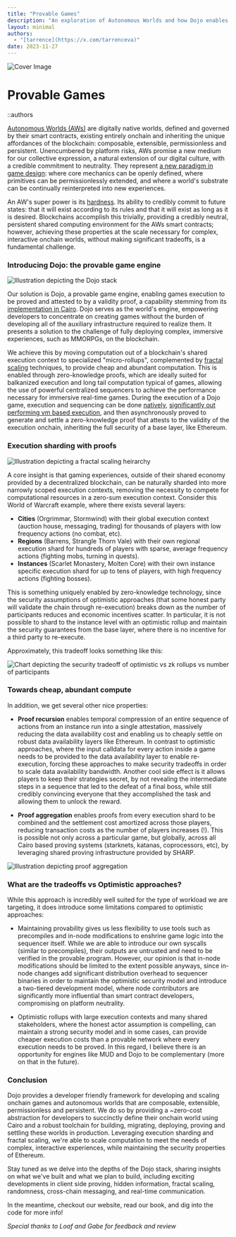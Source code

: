 ```yaml
---
title: "Provable Games"
description: "An exploration of Autonomous Worlds and how Dojo enables complex, interactive onchain games through provable execution"
layout: minimal
authors:
  - "[tarrence](https://x.com/tarrenceva)"
date: 2023-11-27
---
```


![Cover Image](/blog/provable-games/cover.png)

# Provable Games

::authors

[Autonomous Worlds (AWs)](https://aw.network/posts/the-case-for-autonomous-worlds) are digitally native worlds, defined and governed by their smart contracts, existing entirely onchain and inheriting the unique affordances of the blockchain: composable, extensible, permissionless and persistent. Unencumbered by platform risks, AWs promise a new medium for our collective expression, a natural extension of our digital culture, with a credible commitment to neutrality. They represent [a new paradigm in game design](https://aw.network/posts/composable-engineering): where core mechanics can be openly defined, where primitives can be permissionlessly extended, and where a world's substrate can be continually reinterpreted into new experiences.

An AW's super power is its [hardness](https://stark.mirror.xyz/n2UpRqwdf7yjuiPKVICPpGoUNeDhlWxGqjulrlpyYi0). Its ability to credibly commit to future states: that it will exist according to its rules and that it will exist as long as it is desired. Blockchains accomplish this trivially, providing a credibly neutral, persistent shared computing environment for the AWs smart contracts; however, achieving these properties at the scale necessary for complex, interactive onchain worlds, without making significant tradeoffs, is a fundamental challenge.

### Introducing Dojo: the provable game engine

![Illustration depicting the Dojo stack](/blog/provable-games/architecture.png)

Our solution is Dojo, a provable game engine, enabling games execution to be proved and attested to by a validity proof, a capability stemming from its [implementation in Cairo](https://github.com/starkware-libs/cairo). Dojo serves as the world's engine, empowering developers to concentrate on creating games without the burden of developing all of the auxiliary infrastructure required to realize them. It presents a solution to the challenge of fully deploying complex, immersive experiences, such as MMORPGs, on the blockchain.

We achieve this by moving computation out of a blockchain's shared execution context to specialized "micro-rollups", complemented by [fractal scaling](https://medium.com/starkware/fractal-scaling-from-l2-to-l3-7fe238ecfb4f) techniques, to provide cheap and abundant computation. This is enabled through zero-knowledge proofs, which are ideally suited for balkanized execution and long tail computation typical of games, allowing the use of powerful centralized sequencers to achieve the performance necessary for immersive real-time games. During the execution of a Dojo game, execution and sequencing can be done [natively](https://github.com/lambdaclass/cairo_native), [significantly out performing vm based execution](https://twitter.com/fede_intern/status/1729165583596597647), and then asynchronously proved to generate and settle a zero-knowledge proof that attests to the validity of the execution onchain, inheriting the full security of a base layer, like Ethereum.

### Execution sharding with proofs

![Illustration depicting a fractal scaling heirarchy](/blog/provable-games/fractal.png)

A core insight is that gaming experiences, outside of their shared economy provided by a decentralized blockchain, can be naturally sharded into more narrowly scoped execution contexts, removing the necessity to compete for computational resources in a zero-sum execution context. Consider this World of Warcraft example, where there exists several layers:

- **Cities** (Orgrimmar, Stormwind) with their global execution context (auction house, messaging, trading) for thousands of players with low frequency actions (no combat, etc).
- **Regions** (Barrens, Strangle Thorn Vale) with their own regional execution shard for hundreds of players with sparse, average frequency actions (fighting mobs, turning in quests).
- **Instances** (Scarlet Monastery, Molten Core) with their own instance specific execution shard for up to tens of players, with high frequency actions (fighting bosses).

This is something uniquely enabled by zero-knowledge technology, since the security assumptions of optimistic approaches (that some honest party will validate the chain through re-execution) breaks down as the number of participants reduces and economic incentives scatter. In particular, it is not possible to shard to the instance level with an optimistic rollup and maintain the security guarantees from the base layer, where there is no incentive for a third party to re-execute.

Approximately, this tradeoff looks something like this:

![Chart depicting the security tradeoff of optimistic vs zk rollups vs number of participants](/blog/provable-games/security.png)

### Towards cheap, abundant compute

In addition, we get several other nice properties:

- **Proof recursion** enables temporal compression of an entire sequence of actions from an instance run into a single attestation, massively reducing the data availability cost and enabling us to cheaply settle on robust data availability layers like Ethereum. In contrast to optimistic approaches, where the input calldata for every action inside a game needs to be provided to the data availability layer to enable re-execution, forcing these approaches to make security tradeoffs in order to scale data availability bandwidth. Another cool side effect is it allows players to keep their strategies secret, by not revealing the intermediate steps in a sequence that led to the defeat of a final boss, while still credibly convincing everyone that they accomplished the task and allowing them to unlock the reward.

- **Proof aggregation** enables proofs from every execution shard to be combined and the settlement cost amortized across those players, reducing transaction costs as the number of players increases (!). This is possible not only across a particular game, but globally, across all Cairo based proving systems (starknets, katanas, coprocessors, etc), by leveraging shared proving infrastructure provided by SHARP.

![Illustration depicting proof aggregation](/blog/provable-games/aggregation.png)

### What are the tradeoffs vs Optimistic approaches?

While this approach is incredibly well suited for the type of workload we are targeting, it does introduce some limitations compared to optimistic approaches:

- Maintaining provability gives us less flexibility to use tools such as precompiles and in-node modifications to enshrine game logic into the sequencer itself. While we are able to introduce our own syscalls (similar to precompiles), their outputs are untrusted and need to be verified in the provable program. However, our opinion is that in-node modifications should be limited to the extent possible anyways, since in-node changes add significant distribution overhead to sequencer binaries in order to maintain the optimistic security model and introduce a two-tiered development model, where node contributors are significantly more influential than smart contract developers, compromising on platform neutrality.

- Optimistic rollups with large execution contexts and many shared stakeholders, where the honest actor assumption is compelling, can maintain a strong security model and in some cases, can provide cheaper execution costs than a provable network where every execution needs to be proved. In this regard, I believe there is an opportunity for engines like MUD and Dojo to be complementary (more on that in the future).

### Conclusion

Dojo provides a developer friendly framework for developing and scaling onchain games and autonomous worlds that are composable, extensible, permissionless and persistent. We do so by providing a ~zero-cost abstraction for developers to succinctly define their onchain world using Cairo and a robust toolchain for building, migrating, deploying, proving and settling these worlds in production. Leveraging execution sharding and fractal scaling, we're able to scale computation to meet the needs of complex, interactive experiences, while maintaining the security properties of Ethereum.

Stay tuned as we delve into the depths of the Dojo stack, sharing insights on what we've built and what we plan to build, including exciting developments in client side proving, hidden information, fractal scaling, randomness, cross-chain messaging, and real-time communication.

In the meantime, checkout our website, read our book, and dig into the code for more info!

*Special thanks to Loaf and Gabe for feedback and review*
